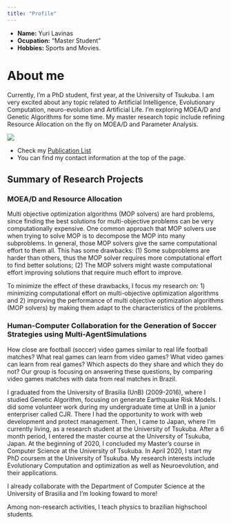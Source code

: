 ```yaml
---
title: "Profile"
---
```


- __Name:__ Yuri Lavinas
- __Ocupation:__ "Master Student"
- __Hobbies:__ Sports and Movies.


# About me

<div class="column-left">

Currently, I'm a PhD student, first year, at the University of Tsukuba. I am very excited about any topic related to Artificial Intelligence, Evolutionary Computation, neuro-evolution and Artificial Life. I'm exploring MOEA/D and Genetic Algorithms for some time. My master research topic include refining Resource Allocation on the fly on MOEA/D and Parameter Analysis.  
</div>
<div class="column-right">
![](imgs/myself.jpg)
</div>


- Check my [Publication List](https://yclavinas.github.io/webpage/research.html)
- You can find my contact information at the top of the page.

## Summary of Research Projects

### MOEA/D and Resource Allocation

Multi objective optimization algorithms (MOP solvers) are hard problems, since finding the best solutions for multi-objective problems can be very computationally expensive. One common approach that MOP solvers use when trying to solve MOP is to decompose the MOP into many subproblems. In general, those MOP solvers give the same computational effort to them all. This has some drawbacks: (1) Some subproblems are harder than others, thus the MOP solver requires more computational effort to find better solutions; (2) The MOP solvers might waste computational effort improving solutions that require much effort to improve.

To minimize the effect of these drawbacks, I focus my research on: 1) minimizing computational effort on multi-objective optimization algorithms and 2) improving the performance of multi objective optimization algorithms (MOP solvers) by making them adapt to the characteristics of the problems. 

### Human-Computer Collaboration for the Generation of Soccer Strategies using Multi-AgentSimulations

How close are football (soccer) video games similar to real life football matches? What real games can learn from video games? What video games can learn from real games? Which aspects do they share and which they do not? Our group is focusing on answering these questions, by comparing video games matches with data from real matches in Brazil.

I graduated from the University of Brasilia (UnB) (2009-2016), where I studied Genetic Algorithm, focusing on generate Earthquake Risk Models. I did some volunteer work during my undergraduate time at UnB in a junior enterpriser called CJR. There I had the opportunity to work with web development and protect management. Then, I came to Japan, where I'm currently living, as a research student at the University of Tsukuba. After a 6 month period, I entered the master course at the University of Tsukuba, Japan. At the beginning of 2020, I concluded my Master's course in Computer Science at the University of Tsukuba. In April 2020, I start my PhD coursem at the University of Tsukuba.  My research interests include Evolutionary Computation and optimization as well as Neuroevolution, and their applications.

I already collaborate with the Department of Computer Science at the University of Brasilia and I'm looking foward to more!

Among non-research activities, I teach physics to brazilian highschool students.
